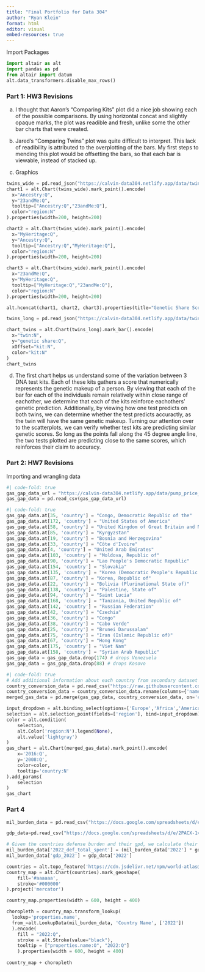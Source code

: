 ```yaml
---
title: "Final Portfolio for Data 304"
author: "Ryan Klein"
format: html
editor: visual
embed-resources: true
---
```


Import Packages

```python
import altair as alt
import pandas as pd
from altair import datum
alt.data_transformers.disable_max_rows()
```

### Part 1: HW3 Revisions

a. I thought that Aaron's "Comparing Kits" plot did a nice job showing each of the possible comparisons.  By using horizontal concat and slightly opaque marks, the plot was readible and fresh, unlike some the other bar charts that were created.

b. Jared's "Comparing Twins" plot was quite difficult to interpret. This lack of readibility is attributed to the overplotting of the bars.  My first steps to mending this plot would be offsetting the bars, so that each bar is viewable, instead of stacked up.

c. Graphics

```python
twins_wide = pd.read_json("https://calvin-data304.netlify.app/data/twins-genetics-wide.json")
chart1 = alt.Chart(twins_wide).mark_point().encode(
  x="Ancestry:Q",
  y="23andMe:Q",
  tooltip=["Ancestry:Q","23andMe:Q"],
  color="region:N"
).properties(width=200, height=200)

chart2 = alt.Chart(twins_wide).mark_point().encode(
  x="MyHeritage:Q",
  y="Ancestry:Q",
  tooltip=["Ancestry:Q","MyHeritage:Q"],
  color="region:N"
).properties(width=200, height=200)

chart3 = alt.Chart(twins_wide).mark_point().encode(
  x="23andMe:Q",
  y="MyHeritage:Q",
  tooltip=["MyHeritage:Q","23andMe:Q"],
  color="region:N"
).properties(width=200, height=200)

alt.hconcat(chart1, chart2, chart3).properties(title="Genetic Share Scores of Various DNA Test Kits")
```

```python
twins_long = pd.read_json("https://calvin-data304.netlify.app/data/twins-genetics-long.json")

chart_twins = alt.Chart(twins_long).mark_bar().encode(
  x="twin:N",
  y="genetic share:Q",
  xOffset="kit:N",
  color="kit:N"
)
chart_twins
```
d. The first chart helps us understand some of the variation between 3 DNA test kits.  Each of these kits gathers a score that numerically represents the genetic makeup of a person. By viewing that each of the bar for each of the individuals remain relatively within close range of eachother, we determine that each of the kits reinforce eachothers' genetic prediction.  Additionally, by viewing how one test predicts on both twins, we can determine whether the test predicts accuractly, as the twin will have the same genetic makeup.  Turning our attention over to the scatterplots, we can verify whether test kits are predicting similar genetic scores.  So long as the points fall along the 45 degree angle line, the two tests plotted are predicting close to the same scores, which reinforces their claim to accuracy.

### Part 2: HW7 Revisions

Importing and wrangling data

```python
#| code-fold: true 
gas_gap_data_url = "https://calvin-data304.netlify.app/data/pump_price_for_gasoline_us_per_liter.csv"
gas_gap_data = pd.read_csv(gas_gap_data_url)
```

```python
#| code-fold: true 
gas_gap_data.at[35, 'country'] = "Congo, Democratic Republic of the"
gas_gap_data.at[172, 'country'] = "United States of America"
gas_gap_data.at[58, 'country'] = "United Kingdom of Great Britain and Northern Ireland"
gas_gap_data.at[85, 'country'] = "Kyrgyzstan"
gas_gap_data.at[19, 'country'] = "Bosnia and Herzegovina"
gas_gap_data.at[33, 'country'] = "Côte d'Ivoire"
gas_gap_data.at[4, 'country'] = "United Arab Emirates"
gas_gap_data.at[103, 'country'] = "Moldova, Republic of"
gas_gap_data.at[90, 'country'] = "Lao People's Democratic Republic"
gas_gap_data.at[154, 'country'] = "Slovakia"
gas_gap_data.at[135, 'country'] = "Korea (Democratic People's Republic of)"
gas_gap_data.at[87, 'country'] = "Korea, Republic of"
gas_gap_data.at[22, 'country'] = "Bolivia (Plurinational State of)"
gas_gap_data.at[138, 'country'] = "Palestine, State of"
gas_gap_data.at[94, 'country'] = "Saint Lucia"
gas_gap_data.at[168, 'country'] = "Tanzania, United Republic of"
gas_gap_data.at[142, 'country'] = "Russian Federation"
gas_gap_data.at[42, 'country'] = "Czechia"
gas_gap_data.at[36, 'country'] = "Congo"
gas_gap_data.at[38, 'country'] = "Cabo Verde"
gas_gap_data.at[25, 'country'] = "Brunei Darussalam"
gas_gap_data.at[75, 'country'] = "Iran (Islamic Republic of)"
gas_gap_data.at[67, 'country'] = "Hong Kong"
gas_gap_data.at[175, 'country'] = "Viet Nam"
gas_gap_data.at[158, 'country'] = "Syrian Arab Republic"
gas_gap_data = gas_gap_data.drop(174) # drops Venezuela
gas_gap_data = gas_gap_data.drop(88) # drops Kosovo
```

```python
#| code-fold: true 
# Add additional information about each country from secondary dataset
country_conversion_data = pd.read_csv("https://raw.githubusercontent.com/lukes/ISO-3166-Countries-with-Regional-Codes/master/all/all.csv")
country_conversion_data = country_conversion_data.rename(columns={'name': 'country'})
merged_gas_data = pd.merge(gas_gap_data, country_conversion_data, on='country', how='left')
```

```python
input_dropdown = alt.binding_select(options=['Europe','Africa','Americas', 'Asia', 'Oceania'], name='Region ')
selection = alt.selection_point(fields=['region'], bind=input_dropdown)
color = alt.condition(
    selection,
    alt.Color('region:N').legend(None),
    alt.value('lightgray')
)
gas_chart = alt.Chart(merged_gas_data).mark_point().encode(
    x='2016:Q',
    y='2008:Q',
    color=color,
    tooltip='country:N'
).add_params(
    selection
)
gas_chart
```


### Part 4
```python
mil_burden_data = pd.read_csv("https://docs.google.com/spreadsheets/d/e/2PACX-1vQ1VEvkp0P9PDBKB1CqUMxezcMrwY_uasIMl8BXeI2AWyrfDKGuas-ABT7iEkCT2xhf_eeHpk2KUZ-E/pub?gid=750436318&single=true&output=csv")
```
```python
gdp_data=pd.read_csv("https://docs.google.com/spreadsheets/d/e/2PACX-1vQNbLPnp92AH32qhzqumYipuIpeOvHdhTyVCYk2bUXfNHsaTfJc6E946tHdmwVH4vcTaO8P5vfQSIyv/pub?gid=1425435438&single=true&output=csv")
```

```python
# Given the countries defense burden and their gpd, we calculate their defense budget in 2022
mil_burden_data['2022_def_total_spent'] = (mil_burden_data['2022'] * gdp_data["2022"])/100
mil_burden_data['gdp_2022'] = gdp_data['2022']
```

```python
countries = alt.topo_feature('https://cdn.jsdelivr.net/npm/world-atlas@2/countries-110m.json', feature='countries')
country_map = alt.Chart(countries).mark_geoshape(
    fill='#aaaaaa',
    stroke='#000000'
).project('mercator')

country_map.properties(width = 600, height = 400)
```

```python
choropleth = country_map.transform_lookup(
  lookup='properties.name',
  from_=alt.LookupData(mil_burden_data, 'Country Name', ['2022'])
  ).encode(
    fill = "2022:Q",
    stroke = alt.Stroke(value="black"),
    tooltip = ["properties.name:O", "2022:Q"]
    ).properties(width = 600, height = 400)
    
country_map + choropleth
```






